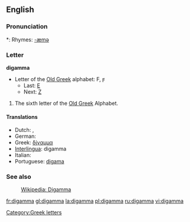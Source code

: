 ==English==

===Pronunciation===
*: Rhymes: [[Rhymes:English:-æmə|-æmə]]

===Letter===
'''digamma'''

* Letter of the [[w:Old Greek|Old Greek]] alphabet: Ϝ, ϝ
** Last: [[epsilon|Ε]]
** Next: [[zeta|Ζ]]

# The sixth letter of the [[w:Old Greek|Old Greek]] Alphabet.

====Translations====
* Dutch: {{t-|nl|digamma|m|f}}, {{t|nl|wau|m|f}}
* German: {{t-|de|Digamma|n}}
* Greek: [[δίγαμμα]] {{n}}
* [[Interlingua]]: digamma
* Italian: {{t-|it|digamma}}
* Portuguese: [[digama]] {{m}}

===See also===
: [[w:Digamma (letter)|Wikipedia: Digamma]]

[[Category:Greek letters]]

[[fr:digamma]]
[[gl:digamma]]
[[la:digamma]]
[[pl:digamma]]
[[ru:digamma]]
[[vi:digamma]]